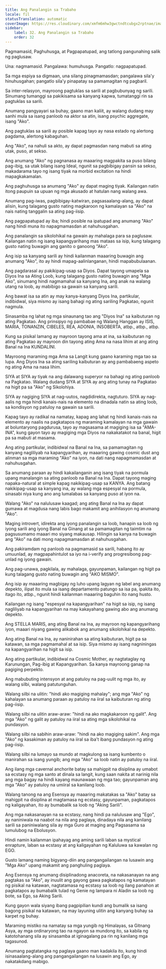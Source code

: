 ```yaml
---
title: Ang Panalangin sa Trabaho
locale: fil
statusTranslation: automatic
coverImage: https://res.cloudinary.com/xmfm6mhw3gwctndtcubgx2rptnae/image/upload/v1740468922/small_cover_tratado_de_psicologia_revolucionaria_a4c0dca4e0.webp
sidebar:
    label: 32. Ang Panalangin sa Trabaho
    order: 32
---
```

Pagmamasid, Paghuhusga, at Pagpapatupad, ang tatlong pangunahing salik ng paglusaw.

Una: nagmamasid. Pangalawa: humuhusga. Pangatlo: nagpapatupad.

Sa mga espiya sa digmaan, una silang pinagmamasdan; pangalawa sila'y hinuhusgahan; pangatlo sila'y pinapatay sa pamamagitan ng pagbaril.

Sa inter-relasyon, mayroong pagtuklas sa sarili at pagbubunyag ng sarili. Sinumang tumanggi sa pakikisama sa kanyang kapwa, tumatanggi rin sa pagtuklas sa sarili.

Anumang pangyayari sa buhay, gaano man kaliit, ay walang dudang may sanhi mula sa isang panloob na aktor sa atin, isang psychic aggregate, isang "Ako".

Ang pagtuklas sa sarili ay posible kapag tayo ay nasa estado ng alertong pagdama, alertong kabaguhan.

Ang "Ako", na nahuli sa akto, ay dapat pagmasdan nang mabuti sa ating utak, puso, at sekso.

Ang anumang "Ako" ng pagnanasa ay maaaring magpakita sa puso bilang pag-ibig, sa utak bilang isang Ideal, ngunit sa pagbibigay pansin sa sekso, makadarama tayo ng isang tiyak na morbid excitation na hindi mapagkakamalan.

Ang paghuhusga sa anumang "Ako" ay dapat maging tiyak. Kailangan natin itong paupuin sa upuan ng mga akusado at hatulan nang walang awa.

Anumang pag-iwas, pagbibigay-katwiran, pagsasaalang-alang, ay dapat alisin, kung talagang gusto nating magkaroon ng kamalayan sa "Ako" na nais nating tanggalin sa ating pag-iisip.

Ang pagpapatupad ay iba; hindi posible na ipatupad ang anumang "Ako" nang hindi muna ito napagmamasdan at nahuhusgahan.

Ang panalangin sa sikolohikal na gawain ay mahalaga para sa paglusaw. Kailangan natin ng isang kapangyarihang mas mataas sa isip, kung talagang gusto nating buwagin ang ganito o ganoong "Ako".

Ang isip sa kanyang sarili ay hindi kailanman maaaring buwagin ang anumang "Ako", ito ay hindi mapag-aalinlanganan, hindi mapabubulaanan.

Ang pagdarasal ay pakikipag-usap sa Diyos. Dapat tayong umapela sa Diyos Ina sa Ating Loob, kung talagang gusto nating buwagin ang "Mga Ako", sinumang hindi nagmamahal sa kanyang Ina, ang anak na walang utang na loob, ay mabibigo sa gawain sa kanyang sarili.

Ang bawat isa sa atin ay may kanya-kanyang Diyos Ina, partikular, indibidwal, siya mismo ay isang bahagi ng ating sariling Pagkatao, ngunit nagmula.

Sinasamba ng lahat ng mga sinaunang tao ang "Diyos Ina" sa kaibuturan ng ating Pagkatao. Ang prinsipyo ng pambabae ng Walang Hanggan ay ISIS, MARIA, TONANZIN, CIBELES, REA, ADONIA, INSOBERTA, atbp., atbp., atbp.

Kung sa pisikal lamang ay mayroon tayong ama at ina, sa kaibuturan ng ating Pagkatao ay mayroon din tayong ating Ama na nasa lihim at ang ating Banal na Ina KUNDALINI.

Mayroong maraming mga Ama sa Langit kung gaano karaming mga tao sa lupa. Ang Diyos Ina sa ating sariling kaibuturan ay ang pambabaeng aspeto ng ating Ama na nasa lihim.

SIYA at SIYA ay tiyak na ang dalawang superyor na bahagi ng ating panloob na Pagkatao. Walang dudang SIYA at SIYA ay ang ating tunay na Pagkatao na higit pa sa "Ako" ng Sikolohiya.

SIYA ay nagiging SIYA at nag-uutos, nagdidirekta, nagtuturo. SIYA ay nag-aalis ng mga hindi kanais-nais na elemento na dinadala natin sa ating loob, sa kondisyon ng patuloy na gawain sa sarili.

Kapag tayo ay radikal na namatay, kapag ang lahat ng hindi kanais-nais na elemento ay naalis na pagkatapos ng maraming kamalayan na mga gawain at boluntaryong pagdurusa, tayo ay magsasama at magiging isa sa "AMA-INA", kung gayon tayo ay magiging mga Diyos na nakakatakot na banal, higit pa sa mabuti at masama.

Ang ating partikular, indibidwal na Banal na Ina, sa pamamagitan ng kanyang nagliliyab na kapangyarihan, ay maaaring gawing cosmic dust ang alinman sa mga maraming "Ako" na iyon, na dati nang napagmamasdan at nahuhusgahan.

Sa anumang paraan ay hindi kakailanganin ang isang tiyak na pormula upang manalangin sa ating panloob na Banal na Ina. Dapat tayong maging napaka-natural at simple kapag nakikipag-usap sa KANYA. Ang batang nakikipag-usap sa kanyang ina, ay walang mga espesyal na pormula, sinasabi niya kung ano ang lumalabas sa kanyang puso at iyon na.

Walang "Ako" na nalulusaw kaagad; ang ating Banal na Ina ay dapat gumawa at magdusa nang labis bago makamit ang anihilasyon ng anumang "Ako".

Maging introvert, idirekta ang iyong panalangin sa loob, hanapin sa loob ng iyong sarili ang iyong Banal na Ginang at sa pamamagitan ng taimtim na pagsusumamo maaari mo siyang makausap. Hilingin sa kanya na buwagin ang "Ako" na dati mong napagmamasdan at nahuhusgahan.

Ang pakiramdam ng panloob na pagmamasid sa sarili, habang ito ay umuunlad, ay magpapahintulot sa iyo na i-verify ang progresibong pag-unlad ng iyong gawain.

Ang pag-unawa, pagkilala, ay mahalaga, gayunpaman, kailangan ng higit pa kung talagang gusto nating buwagin ang "AKO MISMO".

Ang isip ay maaaring magbigay ng luho upang lagyan ng label ang anumang depekto, ilipat ito mula sa isang departamento patungo sa isa pa, ipakita ito, itago ito, atbp., ngunit hindi kailanman maaaring baguhin ito nang husto.

Kailangan ng isang "espesyal na kapangyarihan" na higit sa isip, ng isang nagliliyab na kapangyarihan na may kakayahang gawing abo ang anumang depekto.

Ang STELLA MARIS, ang ating Banal na Ina, ay mayroon ng kapangyarihang iyon, maaari niyang gawing alikabok ang anumang sikolohikal na depekto.

Ang ating Banal na Ina, ay naninirahan sa ating kaibuturan, higit pa sa katawan, sa mga pagmamahal at sa isip. Siya mismo ay isang nagniningas na kapangyarihan na higit sa isip.

Ang ating partikular, indibidwal na Cosmic Mother, ay nagtataglay ng Karunungan, Pag-ibig at Kapangyarihan. Sa kanya mayroong ganap na pagiging perpekto.

Ang mabubuting intensyon at ang patuloy na pag-uulit ng mga ito, ay walang silbi, walang patutunguhan.

Walang silbi na ulitin: "hindi ako magiging mahalay"; ang mga "Ako" ng kahalayan sa anumang paraan ay patuloy na iiral sa kaibuturan ng ating pag-iisip.

Walang silbi na ulitin araw-araw: "hindi na ako magkakaroon ng galit". Ang mga "Ako" ng galit ay patuloy na iiral sa ating mga sikolohikal na pundasyon.

Walang silbi na sabihin araw-araw: "hindi na ako magiging sakim". Ang mga "Ako" ng kasakiman ay patuloy na iiral sa iba't ibang pundasyon ng ating pag-iisip.

Walang silbi na lumayo sa mundo at magkulong sa isang kumbento o manirahan sa isang yungib; ang mga "Ako" sa loob natin ay patuloy na iiral.

Ang ilang mga cavernal anchorite batay sa mahigpit na disiplina ay umabot sa ecstasy ng mga santo at dinala sa langit, kung saan nakita at narinig nila ang mga bagay na hindi kayang maunawaan ng mga tao; gayunpaman ang mga "Ako" ay patuloy na umiiral sa kanilang loob.

Walang tanong na ang Esensya ay maaaring makatakas sa "Ako" batay sa mahigpit na disiplina at magtamasa ng ecstasy, gayunpaman, pagkatapos ng kaligayahan, ito ay bumabalik sa loob ng "Aking Sarili".

Ang mga nakasanayan na sa ecstasy, nang hindi pa nalulusaw ang "Ego", ay naniniwala na naabot na nila ang paglaya, dinadaya nila ang kanilang sarili sa paniniwalang sila ay mga Guro at maging ang Pagsasama sa lumulubog na Ebolusyon.

Hindi namin kailanman ipahayag ang aming sarili laban sa mystical enrapture, laban sa ecstasy at ang kaligayahan ng Kaluluwa sa kawalan ng EGO.

Gusto lamang naming bigyang-diin ang pangangailangan na lusawin ang "Mga Ako" upang makamit ang panghuling paglaya.

Ang Esensya ng anumang disiplinadong anacoreta, na nakasanayan na ang pagtakas sa "Ako", ay inuulit ang gayong gawa pagkatapos ng kamatayan ng pisikal na katawan, nagtatamasa ng ecstasy sa loob ng ilang panahon at pagkatapos ay bumabalik tulad ng Genie ng lampara ni Aladin sa loob ng bote, sa Ego, sa Aking Sarili.

Kung gayon wala siyang ibang pagpipilian kundi ang bumalik sa isang bagong pisikal na katawan, na may layuning ulitin ang kanyang buhay sa karpet ng buhay.

Maraming mistiko na namatay sa mga yungib ng Himalayas, sa Gitnang Asya, ay mga ordinaryong tao na ngayon sa mundong ito, sa kabila ng katotohanang sila ay sinasamba at iginagalang pa rin ng kanilang mga tagasunod.

Anumang pagtatangka ng paglaya gaano man kadakila ito, kung hindi isinasaalang-alang ang pangangailangan na lusawin ang Ego, ay nakatakdang mabigo.

